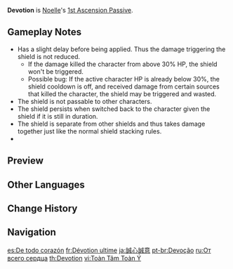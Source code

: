 {{Talent Infobox
|image         = Talent Devotion.png
|character     = Noelle
|type          = 1st Ascension Passive
|info          = When Noelle is in the party but not on the field, this ability triggers automatically when your active character's HP falls below 30%:<br />Creates a shield for your active character that lasts for 20s and absorbs DMG equal to 400% of Noelle's DEF.<br />The shield has a 150% DMG Absorption effectiveness against all Elemental and Physical DMG.<br />This effect can only occur once every 60s.
|scale_att1    = DEF
|utility1      = Shield
|utility2      = Effects End Character Fallen
}}
'''Devotion''' is [[Noelle]]'s [[1st Ascension Passive]].

==Gameplay Notes==
* Has a slight delay before being applied. Thus the damage triggering the shield is not reduced.
** If the damage killed the character from above 30% HP, the shield won't be triggered.
** Possible bug: If the active character HP is already below 30%, the shield cooldown is off, and received damage from certain sources that killed the character, the shield may be triggered and wasted. <!-- How to test this? Simple, kill a character by falling, revive with egg for 150 HP then try to take a hit from boar that deals more than 150 damage. The shield will be triggered but your character died first-->
* The shield is not passable to other characters.
* The shield persists when switched back to the character given the shield if it is still in duration.
* The shield is separate from other shields and thus takes damage together just like the normal shield stacking rules.
* {{TalentNote|character=Noelle|talent=Devotion|alive}}

==Preview==
{{Preview
|file=Devotion Preview
}}

==Other Languages==
{{Other Languages
|en      = Devotion
|zhs     = 全心全意
|zhs_rm  = Quánxīnquányì
|zht     = 全心全意
|zht_rm  = Quánxīnquányì
|zh_tl   = Whole-hearted Devotion
|ja      = 誠心誠意
|ja_rm   = Seishin Seii
|ja_tl   = Whole-hearted Devotion
|ko      = 전심전의
|ko_rm   = Jeonsimjeonui
|ko_tl   = Sincerity
|es      = De todo corazón
|es_tl   = Wholeheartedly
|fr      = Dévotion ultime
|fr_tl   = Ultimate Devotion
|ru      = От всего сердца
|ru_tl   = Wholeheartedly
|th      = Devotion
|vi      = Toàn Tâm Toàn Ý
|vi_tl   = Whole Heart and Mind
|de      = Ernsthaftigkeit
|de_tl   = Earnestness
|id      = Devotion
|pt      = Devoção
|pt_tl   = Devotion
|tr      = Sadakat
|tr_tl   = 
|it      = Devozione
|it_tl   = Devotion
}}

==Change History==
{{Change History|1.0}}
{{Clr}}

==Navigation==
{{Talent Navbox|Noelle}}

[[es:De todo corazón]]
[[fr:Dévotion ultime]]
[[ja:誠心誠意]]
[[pt-br:Devoção]]
[[ru:От всего сердца]]
[[th:Devotion]]
[[vi:Toàn Tâm Toàn Ý]]